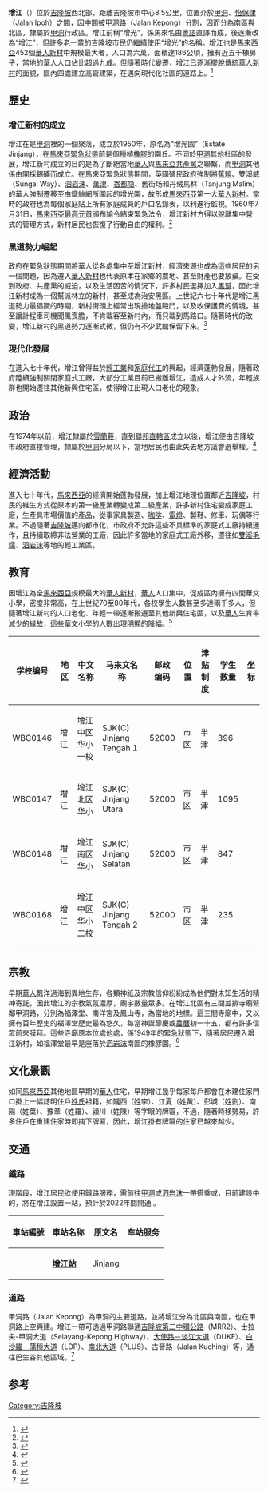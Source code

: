 {{Infobox settlement
| name                    = 增江
| official_name            = Jinjang
| other_name              = 
| settlement_type         = [[聯邦直轄區|聯邦直轄區]][[吉隆坡|吉隆坡市]]的次分區
<!-- transliteration(s) -->
| translit_lang1          =其他文字
| translit_lang1_type     =[[爪夷文|爪夷文]]
| translit_lang1_info     = {{Script|Arab|جينجڠ}} 
| translit_lang1_type1    =[[淡米尔文|淡米尔文]]
| translit_lang1_info1    ={{lang|ta|ஜின்ஜாங்}}
<!-- images, nickname, motto -->
| image_skyline           = File:Jinjang MRT station (200121).jpg
| image_caption           =建設中的{{KLRT line|12}}增江站
| image_flag               = Flag of Kuala Lumpur, Malaysia.svg
| flag_size                = 140px
| flag_link                  =  
| image_shield            = Seal of Kuala Lumpur.svg
| shield_size                = 100x80px
| shield_link                =  
| etymology               = 
| nickname                =
| motto                   = {{lang|ms|Bersedia Menyumbang, Bandar Raya Cemerlang}}<ref>{{cite web|url=http://www.dbkl.gov.my/index.php?option=com_content&view=article&id=122&Itemid=1009&lang=ms|title=Portal Rasmi Dewan Bandaraya Kuala Lumpur|website=www.dbkl.gov.my|accessdate=2020-05-20|archive-date=2020-05-06|archive-url=https://web.archive.org/web/20200506142950/http://www.dbkl.gov.my/index.php?option=com_content&view=article&id=122&Itemid=1009&lang=ms|dead-url=yes}}</ref><br>''{{lang|en|Ready to Contribute towards an Excellent City}}''<br />“准备为一个优秀的城市做出贡献”
<!-- maps and coordinates -->
| image_map               = 
| mapsize                 =
| map_alt                 =
| map_caption             = 
| pushpin_map             = Malaysia Kuala Lumpur#Malaysia<!-- name of a location map as per Template:Location_map -->
| pushpin_map_caption     = '''增江'''在[[吉隆坡|吉隆坡]]和[[马来西亚|马来西亚]]的位置
| pushpin_label_position  = <!-- position of the pushpin label: left, right, top, bottom, none -->
| coordinates             = {{coord|3|12|43|N|101|39|27|E|region:MY|display=inline,title}}
<!-- location -->
| subdivision_type        = [[世界政区索引|国家]]
| subdivision_name        = {{flag|马来西亚}}
| subdivision_type1       = [[马来西亚州属|联邦直辖区]]
| subdivision_name1       = {{flag|Kuala Lumpur}}
| subdivision_type2       = [[马来西亚选区列表|选区]]
| subdivision_name2       = {{pc|甲洞}}
<!-- established -->
| established_title       = 设立
| established_date        = 
| established_title1      = 
| established_date1       = 
| established_title2      = 
| established_date2       = 
<!-- seat, smaller parts -->
| parts_type              = [[马来西亚地方政府|地方政府]]
| parts_style             = <!-- list, coll (collapsed list), para (paragraph format) -->
| parts                   = [[吉隆坡市政局|吉隆坡市政局]]
<!-- government type, leaders -->
| leader_title            = {{tsl|en|Mayor of Kuala Lumpur|吉隆坡市长|市长}}
| leader_name             = 诺希山·阿末达兰
| leader_title1            = 秘书
| leader_name1             = 
<!-- area -->
| area_footnotes          = 
| area_total_km2          = 
| area_note               = 
<!-- population -->
| population_footnotes    =  
| population_as_of        = 
| population_total        = 
| pop_est_footnotes       = 
| pop_est_as_of           =
| population_est          = 
| population_rank         = 
| population_density_km2  = 
| population_density_metro_km2   =
| population_density_rank        =
<!-- demographics (section 1) -->
| demographics_type1      = 人口数据
| demographics1_footnotes = <ref name="total population">{{cite web|url=http://www.statistics.gov.my/portal/download_Population/files/census2010/Taburan_Penduduk_dan_Ciri-ciri_Asas_Demografi.pdf |title=2010年马来西亚人口和房屋普查：马来西亚人口分布|publisher=马来西亚国家统计局|accessdate=2012-04-19 |deadurl=yes |archiveurl=https://web.archive.org/web/20140522234002/http://www.statistics.gov.my/portal/download_Population/files/census2010/Taburan_Penduduk_dan_Ciri-ciri_Asas_Demografi.pdf |archivedate=2014-05-22|date=2010年更新}}</ref><!-- for references: use <ref> tags -->
| demographics1_title1    = 
| demographics1_info1     = 
<!-- time zone(s) -->
| timezone               =[[马来西亚标准时间|马来西亚标准时间]]
| utc_offset             = +8
<!-- postal codes, area code -->
| postal_code_type        = [[马来西亚邮政编码|邮政编码]]
| postal_code             = '''52100'''
| area_code_type          = {{tsl|en|Telephone numbers in Malaysia|马来西亚电话区号|电话区号}}
| area_code               = +6-03 22
| registration_plate_type = [[馬來西亞車輛號牌|車牌編碼]]
| registration_plate      = V或W
<!-- website, footnotes -->
| website                 = {{URL|www.dbkl.gov.my}}<!-- {{URL|example.com}} -->
| footnotes                 = 
}}
'''增江'''（{{lang-ms|Jinjang}}）位於[[吉隆坡|吉隆坡]]西北部，距離吉隆坡市中心8.5公里，位置介於[[甲洞|甲洞]]、[[怡保律|怡保律]]（Jalan Ipoh）之間，因中間被甲洞路（Jalan Kepong）分割，因而分為南區與北區，隸屬於[[甲洞|甲洞]]行政區。增江前稱“增光”，係馬來名由[[粵語|粵語]]直譯而成，後逐漸改為“增江”，但許多老一輩的[[吉隆坡|吉隆坡]]市民仍繼續使用“增光”的名稱。增江也是[[馬來西亞|馬來西亞]]452個[[華人新村|華人新村]]中規模最大者，人口為六萬，面積達186公頃，擁有近五千棟房子，當地的華人人口佔比超過九成。但隨著時代變遷，增江已逐漸擺脫傳統[[華人新村|華人新村]]的面貌，區內四處建立高聳建築，在邁向現代化社區的道路上。<ref>{{cite web|url=mediachinese.com/node/3492|title=大馬‧增江村‧張揚過年低調烘餅|date=2010-02-23|publisher=世華媒體}}</ref>

==歷史==
===增江新村的成立===
增江在是[[甲洞|甲洞]]裡的一個聚落，成立於1950年，原名為“增光園”（Estate Jinjang），在[[馬來亞緊急狀態|馬來亞緊急狀態]]前是個種植[[橡膠|橡膠]]的園丘。不同於[[甲洞|甲洞]]其他社區的發展，增江新村成立的目的是為了斷絕當地[[馬來西亞華人|華人]]與[[馬來亞共產黨|馬來亞共產黨]]之聯繫，而[[甲洞|甲洞]]其他係由開採錫礦而成立。在馬來亞緊急狀態期間，英國殖民政府強制將[[蕉賴|蕉賴]]、雙溪威（Sungai Way）、[[泗岩沫|泗岩沫]]、[[萬津|萬津]]、[[峇都喼|峇都喼]]、舊街场和丹绒馬林（Tanjung Malim）的華人強制遷移至由鐵絲網所圍起的增光園，故形成[[馬來西亞|馬來西亞]]第一大[[華人新村|華人新村]]。當時的政府也為每個家庭貼上所有家庭成員的戶口名錄表，以利進行監視。1960年7月31日，[[馬來西亞最高元首|馬來西亞最高元首]]頒布諭令結束緊急法令，增江新村方得以脫離集中營式的管理方式，新村居民也恢復了行動自由的權利。<ref>{{cite web|url=http://www.rhythmsmonthly.com/?p=35398|title=老時光 新活水 馬來西亞華人新村|date=2018-10|publisher=景點雜誌|access-date=2021-01-27|archive-date=2020-10-27|archive-url=https://web.archive.org/web/20201027214941/http://www.rhythmsmonthly.com/?p=35398}}</ref>

===黑道勢力崛起===
政府在緊急狀態期間將華人從各處集中至增江新村，經濟來源也成為這些居民的另一個問題，因為遷入[[華人新村|華人新村]]也代表原本在家鄉的農地、甚至財產也要放棄。在受到政府、共產黨的威迫，以及生活困苦的情況下，許多村民選擇加入[[黑幫|黑幫]]，因此增江新村成為一個幫派林立的新村，甚至成為治安黑區。上世紀六七十年代是增江黑道勢力最猖獗的時期，新村街頭上經常出現搶地盤毆鬥，以及收保護費的情境，甚至讓計程車司機聞風喪膽，不肯載客至新村內，而只載到馬路口。隨著時代的改變，增江新村的黑道勢力逐漸式微，但仍有不少武館保留下來。<ref>{{cite web|url=https://www.kwongwah.com.my/20170923/%E9%BB%91%E5%8A%BF%E5%8A%9B%E4%B8%8D%E5%A4%8D%E5%AD%98-%E5%A2%9E%E6%B1%9F%E5%8E%86%E7%BB%8F%E8%9C%95%E5%8F%98%E8%BF%88%E5%90%91%E7%B9%81%E8%8D%A3/|title=黑势力不复存-增江历经蜕变迈向繁荣|date=2017-09-23|publisher=光華日報}}</ref>

===現代化發展===
在進入七十年代，增江曾得益於[[輕工業|輕工業]]和[[家庭代工|家庭代工]]的興起，經濟蓬勃發展，隨著政府陸續強制關閉家庭式工廠，大部分工業目前已搬離增江，造成人才外流，年輕族群也開始遷往其他新興住宅區，使得增江出現人口老化的現象。

==政治==
在1974年以前，增江隸屬於[[雪蘭莪|雪蘭莪]]，直到[[聯邦直轄區|聯邦直轄區]]成立以後，增江便由吉隆坡市政府直接管理，隸屬於[[甲洞|甲洞]]分局以下，當地居民也由此失去地方議會選舉權。<ref>{{cite web|url=http://contemporary-review.com.my/2020/02/19/1-243/|title=五一三後，吉隆坡何以成為聯邦直轄區？|date=2020-02-19|publisher=當代評論|access-date=2021-01-28|archive-date=2020-08-18|archive-url=https://web.archive.org/web/20200818140252/http://contemporary-review.com.my/2020/02/19/1-243/}}</ref>

==經濟活動==
進入七十年代，[[馬來西亞|馬來西亞]]的經濟開始蓬勃發展，加上增江地理位置鄰近[[吉隆坡|吉隆坡]]，村民的維生方式從原本的第一級產業轉變成第二級產業，許多新村住宅變成家庭工廠，生產具市場價值的產品，從事家具製造、[[咖啡|咖啡]]、[[電燈|電燈]]、製鞋、修車、玩偶等行業。不過隨著[[吉隆坡|吉隆坡]]邁向都市化，市政府不允許這些不具標準的家庭式工廠持續運作，且持續取締非法營業的工廠，因此許多當地的家庭式工廠外移，遷往如[[雙溪毛糯|雙溪毛糯]]、[[泗岩沫|泗岩沫]]等地的輕工業區。

==教育==
因增江為全[[馬來西亞|馬來西亞]]規模最大的[[華人新村|華人新村]]，[[馬來西亞華人|華人]]人口集中，促成區內擁有四間華文小學，密度非常高，在上世紀70至80年代，各校學生人數甚至多達兩千多人，但隨著增江新村的人口老化、年輕一帶逐漸搬遷至其他新興住宅區，以及[[馬來西亞華人|華人]]生育率減少的緣故，這些華文小學的人數出現明顯的降幅。<ref>{{cite web|url=https://www.orientaldaily.com.my/news/central/2018/12/30/273410|title=增江新村4华小学生逐年减|date=2018-12-30|publisher=馬來西亞東方網|access-date=2021-01-27|archive-date=2021-02-05|archive-url=https://web.archive.org/web/20210205231810/https://www.orientaldaily.com.my/news/central/2018/12/30/273410}}</ref>
{| class="wikitable sortable"
!学校编号
!地区
!中文名称
!马來文名称
!邮政<br>编码
!位置
!津贴<br>制度
!学生<br>数量
!坐标
|-
|WBC0146
|增江
|增江中区华小一校
|SJK(C) Jinjang Tengah 1
|52000
|市区
|半津
|396
|{{Coord|3.2151|N|101.6632|E|name=增江中区1}}
|-
|WBC0147
|增江
|增江北区华小
|SJK(C) Jinjang Utara
|52000
|市区
|半津
|bgcolor=#AFA|1095
|{{Coord|3.2226|N|101.6604|E|name=增江北区}}
|-
|WBC0148
|增江
|增江南区华小
|SJK(C) Jinjang Selatan
|52000
|市区
|半津
|847
|{{Coord|3.2044|N|101.6647|E|name=增江南区}}
|-
|WBC0168
|增江
|增江中区华小二校
|SJK(C) Jinjang Tengah 2
|52000
|市区
|半津
|235
|{{Coord|3.2161|N|101.6631|E|name=增江中区2}}
|}

==宗教==
早期[[馬來西亞華人|華人]]飄洋過海到異地生存，各類神祇及宗教信仰紛紛成為他們對未知生活的精神寄託，因此增江的宗教氣氛濃厚，廟宇數量眾多。在增江北區有三間並排寺廟緊鄰甲洞路，分別為福澤堂、南洋宮及鳳山寺，為當地的地標。這三間寺廟中，又以擁有百年歷史的福澤堂歷史最為悠久，每當神誕節慶或[[農曆|農曆]]初一十五，都有許多信眾前來膜拜。這些寺廟原本位處他處，係1949年的緊急狀態下，隨著居民遷入增江新村，如福澤堂最早是座落於[[泗岩沫|泗岩沫]]南區的橡膠園。<ref>{{cite web|url=https://www.orientaldaily.com.my/news/xiliezhuanti/2015/02/23/70662|title=新春旺庙（完结篇）：百年福泽堂见证增江迁移史|date=2015-02-23|publisher=馬來西亞東方網}}</ref>

==文化景觀==
如同[[馬來西亞|馬來西亞]]其他地區早期的[[馬來西亞華人|華人]]住宅，早期增江幾乎每家每戶都會在木建住家門口掛上一幅誌明住戶[[姓氏|姓氏]]祖籍，如隴西（姓李）、江夏（姓黃）、彭城（姓劉）、南陽（姓葉）、豫章（姓羅）、潁川（姓陳）等字眼的牌匾，不過，隨著時移勢易，許多住戶在重建住家時即摘下牌匾，因此，增江掛有牌匾的住家已越來越少。

== 交通 ==
===鐵路===
現階段，增江居民欲使用鐵路服務，需前往[[甲洞|甲洞]]或[[泗岩沫|泗岩沫]]一帶搭乘{{吉隆坡捷运路线标志|1}}或{{吉隆坡捷运路线标志|2}}，目前建設中的{{吉隆坡捷运路线标志|12}}，將在增江設置一站，預計於2022年間開通 。

{|class="wikitable"
|-
!車站編號||車站名称||原文名||车站服务
|-
|{{KLRT code|PY|11}}||'''[[增江站|增江站]]'''||Jinjang || {{KLRT line|12}}  
|}

===道路===
甲洞路（Jalan Kepong）為甲洞的主要道路，並將增江分為北區與南區，{{KLRT line|12}}也在甲洞路上空興建。增江一帶可透過甲洞路聯通{{JKR|28}}[[吉隆坡第二中環公路|吉隆坡第二中環公路]]（MRR2）、{{JKR|28}}士拉央-甲洞大道（Selayang-Kepong Highway）、{{MES-E|33}}[[大使路－淡江大道|大使路－淡江大道]]（DUKE）、{{MES-E|11}}[[白沙羅－蒲種大道|白沙羅－蒲種大道]]（LDP）、{{MES-E|1}}[[南北大道|南北大道]]（PLUS）、{{JKR|1}}古晉路（Jalan Kuching）等，通往巴生谷其他區域。<ref>{{cite web|url=https://www.orientaldaily.com.my/news/central/2019/05/12/290286|title=楼盘林立甲洞屋价走高|date=2019-05-12|publisher=馬來西亞東方網|access-date=2021-01-28|archive-date=2021-01-31|archive-url=https://web.archive.org/web/20210131121218/https://www.orientaldaily.com.my/news/central/2019/05/12/290286}}</ref>

==参考==
{{Portal|马来西亚}}
{{reflist}}

{{吉隆坡行政区划}}
[[Category:吉隆坡|Category:吉隆坡]]